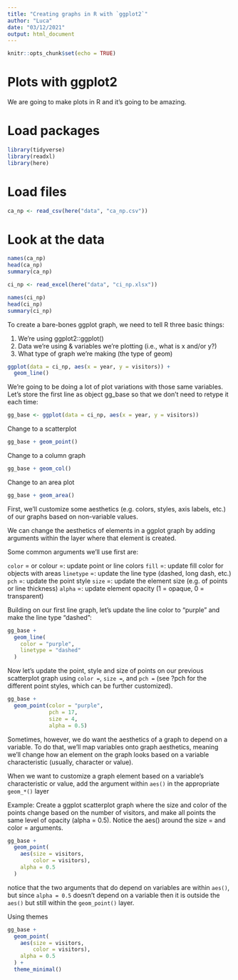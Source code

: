 ```yaml
---
title: "Creating graphs in R with `ggplot2`"
author: "Luca"
date: "03/12/2021"
output: html_document
---
```



```r
knitr::opts_chunk$set(echo = TRUE)
```

# Plots with ggplot2

We are going to make plots in R and it's going to be amazing.

# Load packages
```r
library(tidyverse)
library(readxl)
library(here)
```

# Load files
```r
ca_np <- read_csv(here("data", "ca_np.csv"))
```

# Look at the data
```r
names(ca_np)
head(ca_np)
summary(ca_np)
```

```r
ci_np <- read_excel(here("data", "ci_np.xlsx"))
```

```r
names(ci_np)
head(ci_np)
summary(ci_np)
```

To create a bare-bones ggplot graph, we need to tell R three basic things:

1. We’re using ggplot2::ggplot()
2. Data we’re using & variables we’re plotting (i.e., what is x and/or y?)
3. What type of graph we’re making (the type of geom)

```r
ggplot(data = ci_np, aes(x = year, y = visitors)) +
  geom_line()
```

We’re going to be doing a lot of plot variations with those same variables. Let’s store the first line as object gg_base so that we don’t need to retype it each time:

```r
gg_base <- ggplot(data = ci_np, aes(x = year, y = visitors))
```

Change to a scatterplot
```r
gg_base + geom_point()
```

Change to a column graph
```r
gg_base + geom_col()
```

Change to an area plot
```r
gg_base + geom_area()
```

First, we’ll customize some aesthetics (e.g. colors, styles, axis labels, etc.) of our graphs based on non-variable values.

We can change the aesthetics of elements in a ggplot graph by adding arguments within the layer where that element is created.

Some common arguments we’ll use first are:

`color` = or colour =: update point or line colors
`fill` =: update fill color for objects with areas
`linetype` =: update the line type (dashed, long dash, etc.)
`pch` =: update the point style
`size` =: update the element size (e.g. of points or line thickness)
`alpha` =: update element opacity (1 = opaque, 0 = transparent)

Building on our first line graph, let’s update the line color to “purple” and make the line type “dashed”:

```r
gg_base +
  geom_line(
    color = "purple",
    linetype = "dashed"
  )
```

Now let’s update the point, style and size of points on our previous scatterplot graph using `color =`, `size =`, and `pch =` (see ?pch for the different point styles, which can be further customized).

```r
gg_base + 
  geom_point(color = "purple",
             pch = 17,
             size = 4,
             alpha = 0.5)
```

Sometimes, however, we do want the aesthetics of a graph to depend on a variable. To do that, we’ll map variables onto graph aesthetics, meaning we’ll change how an element on the graph looks based on a variable characteristic (usually, character or value).

When we want to customize a graph element based on a variable’s characteristic or value, add the argument within `aes()` in the appropriate `geom_*()` layer

Example: Create a ggplot scatterplot graph where the size and color of the points change based on the number of visitors, and make all points the same level of opacity (alpha = 0.5). Notice the aes() around the size = and color = arguments.

```r
gg_base + 
  geom_point(
    aes(size = visitors,
        color = visitors),
    alpha = 0.5
  )
```

notice that the two arguments that do depend on variables are within `aes()`, but since `alpha = 0.5` doesn’t depend on a variable then it is outside the `aes()` but still within the `geom_point()` layer.


Using themes
```r
gg_base +
  geom_point(
    aes(size = visitors,
        color = visitors),
    alpha = 0.5
  ) +
  theme_minimal()
```










